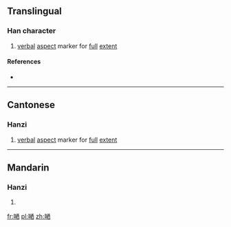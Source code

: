 ==Translingual==

===Han character===
{{Han char|rn=30|rad=口|as=10|sn=13|four=|canj=口日一田 (RAMW)|ids=⿰[[口]][[晒]]}}

# {{context|Cantonese}} [[verbal]] [[aspect]] marker for [[full]] [[extent]]

====References====
* {{Han ref|kx=0204.111|hdz=10667.071|uh=55EE|ud=21998}}

----

==Cantonese==

===Hanzi===
{{yue-hanzi|jyut=[[saai3]]|y=saai3}}

# [[verbal]] [[aspect]] marker for [[full]] [[extent]]

----

==Mandarin==

===Hanzi===
{{cmn-hanzi|pin=[[sài]] ([[sai4]])|wg=sai<sup>4</sup>}}

# {{defn|lang=cmn|sort=口10}}

[[fr:嗮]]
[[pl:嗮]]
[[zh:嗮]]